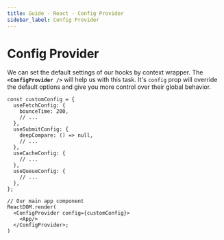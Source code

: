 ```yaml
---
title: Guide - React - Config Provider
sidebar_label: Config Provider
---
```


# Config Provider

We can set the default settings of our hooks by context wrapper. The **`<ConfigProvider />`** will help us with this
task. It's `config` prop will override the default options and give you more control over their global behavior.

```tsx
const customConfig = {
  useFetchConfig: {
    bounceTime: 200,
    // ...
  },
  useSubmitConfig: {
    deepCompare: () => null,
    // ...
  },
  useCacheConfig: {
    // ...
  },
  useQueueConfig: {
    // ...
  },
};

// Our main app component
ReactDOM.render(
  <ConfigProvider config={customConfig}>
    <App/>
  </ConfigProvider>;
)
```
